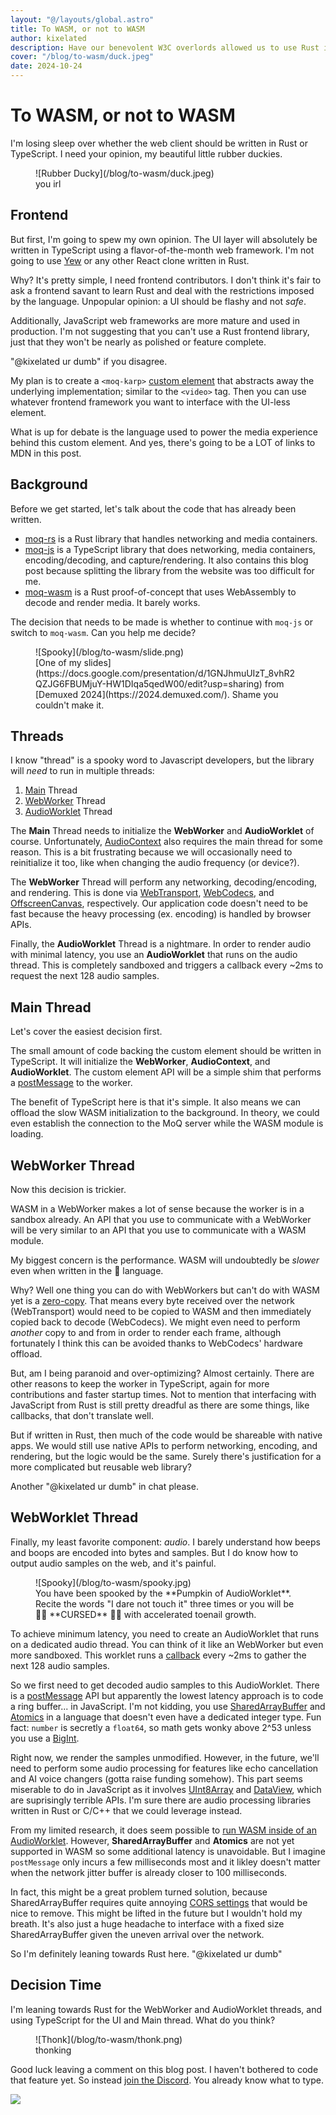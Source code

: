 ```yaml
---
layout: "@/layouts/global.astro"
title: To WASM, or not to WASM
author: kixelated
description: Have our benevolent W3C overlords allowed us to use Rust in the browser yet?
cover: "/blog/to-wasm/duck.jpeg"
date: 2024-10-24
---
```


# To WASM, or not to WASM

I'm losing sleep over whether the web client should be written in Rust or TypeScript.
I need your opinion, my beautiful little rubber duckies.

<figure>
	![Rubber Ducky](/blog/to-wasm/duck.jpeg)
	<figcaption>you irl</figcaption>
</figure>

## Frontend

But first, I'm going to spew my own opinion.
The UI layer will absolutely be written in TypeScript using a flavor-of-the-month web framework.
I'm not going to use [Yew](https://yew.rs/) or any other React clone written in Rust.

Why?
It's pretty simple, I need frontend contributors.
I don't think it's fair to ask a frontend savant to learn Rust and deal with the restrictions imposed by the language.
Unpopular opinion: a UI should be flashy and not _safe_.

Additionally, JavaScript web frameworks are more mature and used in production.
I'm not suggesting that you can't use a Rust frontend library, just that they won't be nearly as polished or feature complete.

"@kixelated ur dumb" if you disagree.

My plan is to create a `<moq-karp>` [custom element](https://developer.mozilla.org/en-US/docs/Web/API/Web_components/Using_custom_elements) that abstracts away the underlying implementation; similar to the `<video>` tag.
Then you can use whatever frontend framework you want to interface with the UI-less element.

What is up for debate is the language used to power the media experience behind this custom element.
And yes, there's going to be a LOT of links to MDN in this post.

## Background

Before we get started, let's talk about the code that has already been written.

-   [moq-rs](https://github.com/kixelated/moq-rs) is a Rust library that handles networking and media containers.
-   [moq-js](https://github.com/kixelated/moq-js) is a TypeScript library that does networking, media containers, encoding/decoding, and capture/rendering. It also contains this blog post because splitting the library from the website was too difficult for me.
-   [moq-wasm](https://github.com/kixelated/moq-wasm) is a Rust proof-of-concept that uses WebAssembly to decode and render media. It barely works.

The decision that needs to be made is whether to continue with `moq-js` or switch to `moq-wasm`.
Can you help me decide?

<figure>
	![Spooky](/blog/to-wasm/slide.png)
	<figcaption>
		[One of my
		slides](https://docs.google.com/presentation/d/1GNJhmuUIzT_8vhR2QZJG6FBUMjuY-HW1DIqa5qedW00/edit?usp=sharing)
		from [Demuxed 2024](https://2024.demuxed.com/). Shame you couldn't make it.
	</figcaption>
</figure>

## Threads

I know "thread" is a spooky word to Javascript developers, but the library will _need_ to run in multiple threads:

1. [Main](https://developer.mozilla.org/en-US/docs/Glossary/Main_thread) Thread
2. [WebWorker](https://developer.mozilla.org/en-US/docs/Web/API/Web_Workers_API) Thread
3. [AudioWorklet](https://developer.mozilla.org/en-US/docs/Web/API/AudioWorklet) Thread

The **Main** Thread needs to initialize the **WebWorker** and **AudioWorklet** of course.
Unfortunately, [AudioContext](https://developer.mozilla.org/en-US/docs/Web/API/AudioContext) also requires the main thread for some reason.
This is a bit frustrating because we will occasionally need to reinitialize it too, like when changing the audio frequency (or device?).

The **WebWorker** Thread will perform any networking, decoding/encoding, and rendering.
This is done via [WebTransport](https://developer.mozilla.org/en-US/docs/Web/API/WebTransport_API), [WebCodecs](https://developer.mozilla.org/en-US/docs/Web/API/WebCodecs_API), and [OffscreenCanvas](https://developer.mozilla.org/en-US/docs/Web/API/OffscreenCanvas), respectively.
Our application code doesn't need to be fast because the heavy processing (ex. encoding) is handled by browser APIs.

Finally, the **AudioWorklet** Thread is a nightmare.
In order to render audio with minimal latency, you use an **AudioWorklet** that runs on the audio thread.
This is completely sandboxed and triggers a callback every ~2ms to request the next 128 audio samples.

## Main Thread

Let's cover the easiest decision first.

The small amount of code backing the custom element should be written in TypeScript.
It will initialize the **WebWorker**, **AudioContext**, and **AudioWorklet**.
The custom element API will be a simple shim that performs a [postMessage](https://developer.mozilla.org/en-US/docs/Web/API/Worker/postMessage) to the worker.

The benefit of TypeScript here is that it's simple.
It also means we can offload the slow WASM initialization to the background.
In theory, we could even establish the connection to the MoQ server while the WASM module is loading.

## WebWorker Thread

Now this decision is trickier.

WASM in a WebWorker makes a lot of sense because the worker is in a sandbox already.
An API that you use to communicate with a WebWorker will be very similar to an API that you use to communicate with a WASM module.

My biggest concern is the performance.
WASM will undoubtedly be _slower_ even when written in the 🦀 language.

Why?
Well one thing you can do with WebWorkers but can't do with WASM yet is a [zero-copy](https://developer.mozilla.org/en-US/docs/Web/API/Web_Workers_API/Transferable_objects).
That means every byte received over the network (WebTransport) would need to be copied to WASM and then immediately copied back to decode (WebCodecs).
We might even need to perform _another_ copy to and from in order to render each frame, although fortunately I think this can be avoided thanks to WebCodecs' hardware offload.

But, am I being paranoid and over-optimizing?
Almost certainly.
There are other reasons to keep the worker in TypeScript, again for more contributions and faster startup times.
Not to mention that interfacing with JavaScript from Rust is still pretty dreadful as there are some things, like callbacks, that don't translate well.

But if written in Rust, then much of the code would be shareable with native apps.
We would still use native APIs to perform networking, encoding, and rendering, but the logic would be the same.
Surely there's justification for a more complicated but reusable web library?

Another "@kixelated ur dumb" in chat please.

## WebWorklet Thread

Finally, my least favorite component: _audio_.
I barely understand how beeps and boops are encoded into bytes and samples.
But I do know how to output audio samples on the web, and it's painful.

<figure>
	![Spooky](/blog/to-wasm/spooky.jpg)
	<figcaption>
		You have been spooked by the **Pumpkin of AudioWorklet**. Recite the words "I dare not touch it" three times or
		you will be 👻🎃 **CURSED** 🎃👻 with accelerated toenail growth.
	</figcaption>
</figure>

To achieve minimum latency, you need to create an AudioWorklet that runs on a dedicated audio thread.
You can think of it like an WebWorker but even more sandboxed.
This worklet runs a [callback](https://developer.mozilla.org/en-US/docs/Web/API/AudioWorkletProcessor/process) every ~2ms to gather the next 128 audio samples.

So we first need to get decoded audio samples to this AudioWorklet.
There is a [postMessage](https://developer.mozilla.org/en-US/docs/Web/API/AudioWorkletProcessor/port) API but apparently the lowest latency approach is to code a ring buffer... in JavaScript.
I'm not kidding, you use [SharedArrayBuffer](https://developer.mozilla.org/en-US/docs/Web/JavaScript/Reference/Global_Objects/SharedArrayBuffer) and [Atomics](https://developer.mozilla.org/en-US/docs/Web/JavaScript/Reference/Global_Objects/Atomics) in a language that doesn't even have a dedicated integer type.
Fun fact: `number` is secretly a `float64`, so math gets wonky above 2^53 unless you use a [BigInt](https://developer.mozilla.org/en-US/docs/Web/JavaScript/Reference/Global_Objects/BigInt).

Right now, we render the samples unmodified.
However, in the future, we'll need to perform some audio processing for features like echo cancellation and AI voice changers (gotta raise funding somehow).
This part seems miserable to do in JavaScript as it involves [UInt8Array](https://developer.mozilla.org/en-US/docs/Web/JavaScript/Reference/Global_Objects/Uint8Array) and [DataView](https://developer.mozilla.org/en-US/docs/Web/JavaScript/Reference/Global_Objects/DataView), which are suprisingly terrible APIs.
I'm sure there are audio processing libraries written in Rust or C/C++ that we could leverage instead.

From my limited research, it does seem possible to [run WASM inside of an AudioWorklet](https://developer.chrome.com/blog/audio-worklet-design-pattern/).
However, **SharedArrayBuffer** and **Atomics** are not yet supported in WASM so some additional latency is unavoidable.
But I imagine `postMessage` only incurs a few milliseconds most and it likley doesn't matter when the network jitter buffer is already closer to 100 milliseconds.

In fact, this might be a great problem turned solution, because SharedArrayBuffer requires quite annoying [CORS settings](https://developer.mozilla.org/en-US/docs/Web/JavaScript/Reference/Global_Objects/SharedArrayBuffer#security_requirements) that would be nice to remove.
This might be lifted in the future but I wouldn't hold my breath.
It's also just a huge headache to interface with a fixed size SharedArrayBuffer given the uneven arrival over the network.

So I'm definitely leaning towards Rust here.
"@kixelated ur dumb"

## Decision Time

I'm leaning towards Rust for the WebWorker and AudioWorklet threads, and using TypeScript for the UI and Main thread.
What do you think?

<figure>
	![Thonk](/blog/to-wasm/thonk.png)
	<figcaption>thonking</figcaption>
</figure>

Good luck leaving a comment on this blog post.
I haven't bothered to code that feature yet.
So instead [join the Discord](https://discord.gg/FCYF3p99mr).
You already know what to type.

<img src="/blog/kixelCat.png" class="inline w-16" />
